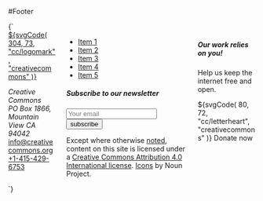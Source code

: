 <Meta title="Footer" />

#Footer

<Preview>
  <Story
    name="Main"
    parameters={{
      design: figmaConfig("639%3A185")
    }}
  >
    {`
    <footer class="main-footer">
      <div class="container">
        <div class="columns">
          <div class="column">
            <a href="https://creativecommons.org" class="main-logo margin-bottom-bigger">
              <span class="has-text-white">${svgCode(
                304,
                73,
                "cc/logomark",
                "creativecommons"
              )}</span>
            </a>
            <p>
              <address class="margin-bottom-normal"> Creative Commons <br> PO Box 1866, Mountain View CA 94042</address>
              <a href="mailto:info@creativecommons.org" class="mail">info@creativecommons.org</a>
              <a href="tel://+1-415-429-6753" class="phone">+1-415-429-6753</a>
            </p>
          </div>
          <div class="column is-half">
            <nav class="footer-navigation">
              <ul class="menu">
                <li>
                  <a href="#" class="menu-item">Item 1</a>
                </li>
                <li>
                  <a href="#" class="menu-item">Item 2</a>
                </li>
                <li>
                  <a href="#" class="menu-item">Item 3</a>
                </li>
                <li>
                  <a href="#" class="menu-item">Item 4</a>
                </li>
                <li>
                  <a href="#" class="menu-item">Item 5</a>
                </li>
              </ul>
            </nav>
            <div class="subscription">
              <h5 class="b-header">Subscribe to our newsletter</h5>
              <form class="newsletter">
                <input type="text" class="input" placeholder="Your email">
                <input type="submit" value="subscribe" class="button small">
              </form>
            </div>
            <div class="attribution margin-top-bigger">
              <p class="caption">Except where otherwise <a href="https://creativecommons.org/policies#license" target="_blank">noted</a>, content on this site is licensed under a <a href="https://creativecommons.org/licenses/by/4.0/" target="_blank">Creative Commons Attribution 4.0 International license</a>. <a href="https://creativecommons.org/website-icons" target="_blank">Icons</a> by Noun Project.</p>
            </div>
          </div>
          <div class="column">
            <aside class="donate-section">
              <h5>Our work relies on you!</h5>
              <p>Help us keep the internet free and open.</p>
              <a class="button small donate">
                ${svgCode(
                  80,
                  72,
                  "cc/letterheart",
                  "creativecommons"
                )} Donate now
              </a>
            </aside>
          </div>
        </div>
      </div>
    </footer>
    `}
  </Story>
</Preview>
